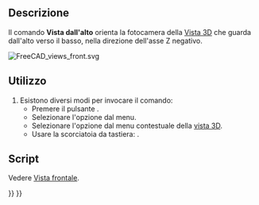 <languages/>

{{Docnav/it
|[[Std_ViewFront/it|Vista frontale]]
|[[Std_ViewRight/it|Vista da destra]]
|[[Std_View_Menu/it|Menu Visualizza]]
|IconL=Std_ViewFront.svg
|IconR=Std_ViewRight.svg
|IconC=Freecad.svg
}}

{{GuiCommand/it
|Name=Std_ViewTop
|Name/it=Vista dall'alto
|MenuLocation=Visualizza → Viste standard → Dall'alto
|Workbenches=Tutti
|Shortcut={{KEY|2}}
|SeeAlso=[[Std_ViewFront/it|Vista frontale]], [[Std_ViewRight/it|Vista da destra]]
}}

<span id="Description"></span>
==Descrizione==

Il comando '''Vista dall'alto''' orienta la fotocamera della [[3D view/it|Vista 3D]] che guarda dall'alto verso il basso, nella direzione dell'asse Z negativo.

[[Image:FreeCAD_views_front.svg]]
{{Caption|La freccia 2 punta nella direzione della vista dall'alto.}}

<span id="Usage"></span>
==Utilizzo==

# Esistono diversi modi per invocare il comando:
#* Premere il pulsante {{Button|[[Image:Std_ViewTop.svg|16px]] Dall'alto}}.
#* Selezionare l'opzione {{MenuCommand|Visualizza → Viste standard → [[Image:Std_ViewTop.svg|16px]] Dall'alto}} dal menu.
#* Selezionare l'opzione {{MenuCommand|Viste standard → [[Image:Std_ViewTop.svg|16px]] Dall'alto}} dal menu contestuale della [[3D_view/it|vista 3D]].
#* Usare la scorciatoia da tastiera: {{KEY|2}}.

<span id="Scripting"></span>
==Script==

Vedere [[Std_ViewFront/it#Script|Vista frontale]].


{{Docnav/it
|[[Std_ViewFront/it|Vista frontale]]
|[[Std_ViewRight/it|Vista da destra]]
|[[Std_View_Menu/it|Menu Visualizza]]
|IconL=Std_ViewFront.svg
|IconR=Std_ViewRight.svg
|IconC=Freecad.svg
}}

{{Std_Base_navi{{#translation:}}}}
{{Userdocnavi{{#translation:}}}}